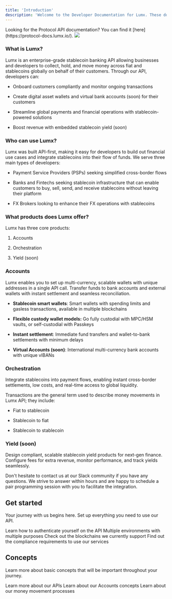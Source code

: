```yaml
---
title: 'Introduction'
description: 'Welcome to the Developer Documentation for Lumx. These docs are intended for developers looking to integrate Lumx API into their platform.'
---
```


<Note>
  Looking for the Protocol API documentation? You can find
  it [here](https://protocol-docs.lumx.io/).
</Note>

<img classname="hidden dark:block" src="/images/d-dark.svg" />

### What is Lumx?

Lumx is an enterprise-grade stablecoin banking API allowing businesses and developers to collect, hold, and move money across fiat and stablecoins globally on behalf of their customers. Through our API, developers can:

* Onboard customers compliantly and monitor ongoing transactions

* Create digital asset wallets and virtual bank accounts (soon) for their customers

* Streamline global payments and financial operations with stablecoin-powered solutions

* Boost revenue with embedded stablecoin yield (soon)

### Who can use Lumx?

Lumx was built API-first, making it easy for developers to build out financial use cases and integrate stablecoins into their flow of funds. We serve three main types of developers:

* Payment Service Providers (PSPs) seeking simplified cross-border flows

* Banks and Fintechs seeking stablecoin infrastructure that can enable customers to buy, sell, send, and receive stablecoins without leaving their platform

* FX Brokers looking to enhance their FX operations with stablecoins

### What products does Lumx offer?

Lumx has three core products:

1. Accounts

2. Orchestration

3. Yield (soon)

### Accounts

Lumx enables you to set up multi-currency, scalable wallets with unique addresses in a single API call. Transfer funds to bank accounts and external wallets with instant settlement and seamless reconciliation.

* **Stablecoin smart wallets**: Smart wallets with spending limits and gasless transactions, available in multiple blockchains

* **Flexible custody wallet models:** Go fully custodial with MPC/HSM vaults, or self-custodial with Passkeys

* **Instant settlement**: Immediate fund transfers and wallet-to-bank settlements with minimum delays

* **Virtual Accounts (soon)**: International multi-currency bank accounts with unique vIBANs

### Orchestration

Integrate stablecoins into payment flows, enabling instant cross-border settlements, low costs, and real-time access to global liquidity.

Transactions are the general term used to describe money movements in Lumx API; they include:

* Fiat to stablecoin

* Stablecoin to fiat

* Stablecoin to stablecoin

### Yield (soon)

Design compliant, scalable stablecoin yield products for next-gen finance. Configure fees for extra revenue, monitor performance, and track yields seamlessly.

Don't hesitate to contact us at our Slack community if you have any questions. We strive to answer within hours and are happy to schedule a pair programming session with you to facilitate the integration.

## Get started

Your journey with us begins here. Set up everything you need to use our API.

<CardGroup cols={2}>
  <Card title="Authentication" href="/get-started/authentication">
    Learn how to authenticate yourself on the API
  </Card>

  <Card title="Environments" href="/get-started/environments">
    Multiple environments with multiple purposes
  </Card>

  <Card title="Blockchains" href="/get-started/blockchains">
    Check out the blockchains we currently support
  </Card>

  <Card title="Compliance Requirements" href="/compliance/compliance-requirements">
    Find out the compliance requirements to use our services
  </Card>
</CardGroup>

## Concepts

Learn more about basic concepts that will be important throughout your journey.

<CardGroup cols={2}>
  <Card title="APIs" href="/concepts/APIs">
    Learn more about our APIs
  </Card>

  <Card title="Accounts" href="/concepts/accounts">
    Learn about our Accounts concepts
  </Card>

  <Card title="Orchestration" href="/concepts/orchestration">
    Learn about our money movement processes
  </Card>
</CardGroup>
